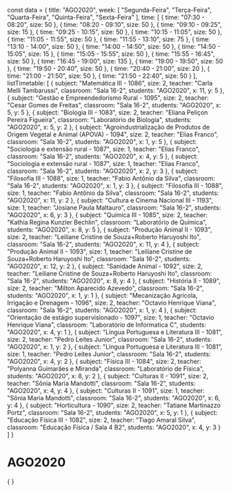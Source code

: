 const data = {
  title: "AGO2020",
  week: [
    "Segunda-Feira",
    "Terça-Feira",
    "Quarta-Feira",
    "Quinta-Feira",
    "Sexta-Feira"
  ],
  time: [
    {
      time: "07:30 - 08:20",
      size: 50
    },
    {
      time: "08:20 - 09:10",
      size: 50
    },
    {
      time: "09:10 - 09:25",
      size: 15
    },
    {
      time: "09:25 - 10:15",
      size: 50
    },
    {
      time: "10:15 - 11:05",
      size: 50
    },
    {
      time: "11:05 - 11:55",
      size: 50
    },
    {
      time: "11:55 - 13:10",
      size: 75
    },
    {
      time: "13:10 - 14:00",
      size: 50
    },
    {
      time: "14:00 - 14:50",
      size: 50
    },
    {
      time: "14:50 - 15:05",
      size: 15
    },
    {
      time: "15:05 - 15:55",
      size: 50
    },
    {
      time: "15:55 - 16:45",
      size: 50
    },
    {
      time: "16:45 - 19:00",
      size: 135
    },
    {
      time: "19:00 - 19:50",
      size: 50
    },
    {
      time: "19:50 - 20:40",
      size: 50
    },
    {
      time: "20:40 - 21:00",
      size: 20
    },
    {
      time: "21:00 - 21:50",
      size: 50
    },
    {
      time: "21:50 - 22:40",
      size: 50
    }
  ],
  listTimetable: [
    {
      subject: "Matemática III - 1086",
      size: 2,
      teacher: "Carla Melli Tambarussi",
      classroom: "Sala 16-2",
      students: "AGO2020",
      x: 11,
      y: 5
    },
    {
      subject: "Gestão e Empreendedorismo Rural - 1095",
      size: 2,
      teacher: "Cesar Gomes de Freitas",
      classroom: "Sala 16-2",
      students: "AGO2020",
      x: 5,
      y: 5
    },
    {
      subject: "Biologia III - 1083",
      size: 2,
      teacher: "Eliana Peliçon Pereira Figueira",
      classroom: "Laboratório de Biologia",
      students: "AGO2020",
      x: 5,
      y: 2
    },
    {
      subject: "Agroindustrialização de Produtos de Origem Vegetal e Animal (APOVA) - 1094",
      size: 2,
      teacher: "Elias Franco",
      classroom: "Sala 16-2",
      students: "AGO2020",
      x: 1,
      y: 5
    },
    {
      subject: "Sociologia e extensão rural - 1087",
      size: 1,
      teacher: "Elias Franco",
      classroom: "Sala 16-2",
      students: "AGO2020",
      x: 4,
      y: 5
    },
    {
      subject: "Sociologia e extensão rural - 1087",
      size: 1,
      teacher: "Elias Franco",
      classroom: "Sala 16-2",
      students: "AGO2020",
      x: 2,
      y: 3
    },
    {
      subject: "Filosofia III - 1088",
      size: 1,
      teacher: "Fabio Antônio da Silva",
      classroom: "Sala 16-2",
      students: "AGO2020",
      x: 1,
      y: 3
    },
    {
      subject: "Filosofia III - 1088",
      size: 1,
      teacher: "Fabio Antônio da Silva",
      classroom: "Sala 16-2",
      students: "AGO2020",
      x: 11,
      y: 2
    },
    {
      subject: "Cultura e Cinema Nacional III - 1193",
      size: 1,
      teacher: "Josiane Paula Maltauro",
      classroom: "Sala 16-2",
      students: "AGO2020",
      x: 6,
      y: 3
    },
    {
      subject: "Química III - 1085",
      size: 2,
      teacher: "Kathia Regina Kunzler Bechlin",
      classroom: "Laboratório de Química",
      students: "AGO2020",
      x: 8,
      y: 5
    },
    {
      subject: "Produção Animal II - 1093",
      size: 2,
      teacher: "Leiliane Cristine de Souza+Roberto Haruyoshi Ito",
      classroom: "Sala 16-2",
      students: "AGO2020",
      x: 11,
      y: 4
    },
    {
      subject: "Produção Animal II - 1093",
      size: 1,
      teacher: "Leiliane Cristine de Souza+Roberto Haruyoshi Ito",
      classroom: "Sala 16-2",
      students: "AGO2020",
      x: 12,
      y: 2
    },
    {
      subject: "Sanidade Animal - 1092",
      size: 2,
      teacher: "Leiliane Cristine de Souza+Roberto Haruyoshi Ito",
      classroom: "Sala 16-2",
      students: "AGO2020",
      x: 8,
      y: 4
    },
    {
      subject: "História II - 1089",
      size: 2,
      teacher: "Milton Aparecido Azevedo",
      classroom: "Sala 16-2",
      students: "AGO2020",
      x: 1,
      y: 1
    },
    {
      subject: "Mecanização Agrícola, Irrigação e Drenagem - 1096",
      size: 2,
      teacher: "Octavio Henrique Viana",
      classroom: "Sala 16-2",
      students: "AGO2020",
      x: 1,
      y: 4
    },
    {
      subject: "Orientação de estágio supervisionado - 1097",
      size: 1,
      teacher: "Octavio Henrique Viana",
      classroom: "Laboratório de Informatica C",
      students: "AGO2020",
      x: 4,
      y: 1
    },
    {
      subject: "Língua Portuguesa e Literatura III - 1081",
      size: 2,
      teacher: "Pedro Leites Junior",
      classroom: "Sala 16-2",
      students: "AGO2020",
      x: 1,
      y: 2
    },
    {
      subject: "Língua Portuguesa e Literatura III - 1081",
      size: 1,
      teacher: "Pedro Leites Junior",
      classroom: "Sala 16-2",
      students: "AGO2020",
      x: 4,
      y: 2
    },
    {
      subject: "Física III - 1084",
      size: 2,
      teacher: "Polyanna Guimarães e Miranda",
      classroom: "Laboratório de Física",
      students: "AGO2020",
      x: 8,
      y: 2
    },
    {
      subject: "Culturas II - 1091",
      size: 2,
      teacher: "Sônia Maria Mandotti",
      classroom: "Sala 16-2",
      students: "AGO2020",
      x: 4,
      y: 4
    },
    {
      subject: "Culturas II - 1091",
      size: 1,
      teacher: "Sônia Maria Mandotti",
      classroom: "Sala 16-2",
      students: "AGO2020",
      x: 6,
      y: 4
    },
    {
      subject: "Horticultura - 1090",
      size: 2,
      teacher: "Tatiane Martinazzo Portz",
      classroom: "Sala 16-2",
      students: "AGO2020",
      x: 5,
      y: 1
    },
    {
      subject: "Educação Física III - 1082",
      size: 2,
      teacher: "Tiago Amaral Silva",
      classroom: "Educação Física / Sala 4 B2",
      students: "AGO2020",
      x: 4,
      y: 3
    }
  ]
}

# AGO2020

<div>
    {
        <Grid
            title={data.title}
            weekDays={data.week}
            time={data.time}
            listClasses={data.listTimetable}
        />
    }
</div>